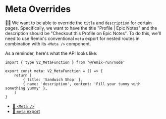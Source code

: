 # Meta Overrides

👨‍💼 We want to be able to override the `title` and `description` for certain
pages. Specifically, we want <LinkToApp to="/users/kody" /> to have the
title "Profile | Epic Notes" and the description should be
"Checkout this Profile on Epic Notes". To do this, we'll need to use
Remix's conventional `meta` export for nested routes in combination with its
`<Meta />` component.

As a reminder, here's what the API looks like:

```tsx filename=app/routes/sandwiches.tsx
import { type V2_MetaFunction } from '@remix-run/node'

export const meta: V2_MetaFunction = () => {
	return [
		{ title: 'Sandwich Shop' },
		{ name: 'description', content: 'Fill your tummy with something yummy' },
	]
}
```

- [📜 `<Meta />`](https://remix.run/docs/en/main/components/meta)
- [📜 `meta` export](https://remix.run/docs/en/main/route/meta-v2)
